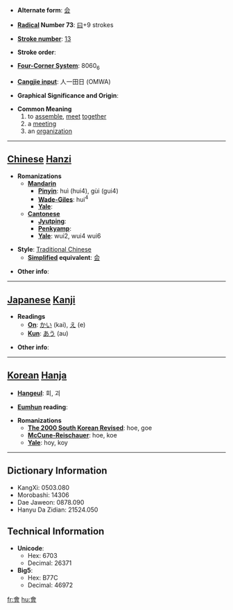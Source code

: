* '''Alternate form''': [[会]]

* '''[[Wiktionary:Chinese radical index| Radical]] Number 73''': [[Wiktionary:Chinese radical index 曰|曰]]+9 strokes

* '''[[Wiktionary:Chinese total strokes index|Stroke number]]''': [[Wiktionary:Chinese total strokes index 13|13]]

* '''Stroke order''': 

* '''[[Wiktionary:Chinese four corner index|Four-Corner System]]''': 8060<sub>6</sub>

* '''[[Wiktionary:Chinese Cangjie index|Cangjie input]]''': 人一田日 (OMWA)

* '''Graphical Significance and Origin''': 

* '''Common Meaning'''
*#to [[assemble]], [[meet]] [[together]]
*# a [[meeting]]
*# an [[organization]]


----

== [[Chinese]] [[Hanzi]] ==

* '''Romanizations'''
** '''[[Mandarin]]'''
*** '''[[Pinyin]]''': huì (hui4), gùi (gui4)
*** '''[[Wade-Giles]]''': hui<sup>4</sup>
*** '''[[Yale]]''': 
** '''[[Cantonese]]'''
*** '''[[Jyutping]]''':
*** '''[[Penkyamp]]''': 
*** '''[[Yale]]''': wui2, wui4 wui6

* '''Style''': [[Traditional Chinese]] 
** '''[[Simplified Chinese|Simplified]] equivalent''': [[会]]

* '''Other info''': 

----

== [[Japanese]] [[Kanji]] ==

* '''Readings'''
** '''[[On]]''': [[かい]] (kai), [[え]] (e)
** '''[[Kun]]''': [[あう]] (au)

* '''Other info''':  

----

== [[Korean]] [[Hanja]] ==

* '''[[Hangeul]]''': 회, 괴

* '''[[Eumhun]] reading''': 

* '''Romanizations'''
** '''[[The 2000 South Korean Revised Romanization|The 2000 South Korean Revised]]''': hoe, goe
** '''[[McCune-Reischauer]]''': hoe, koe
** '''[[Yale]]''': hoy, koy

----

== Dictionary Information ==

* KangXi: 0503.080
* Morobashi: 14306
* Dae Jaweon: 0878.090
* Hanyu Da Zidian: 21524.050

== Technical Information ==

* '''Unicode''':
** Hex: 6703
** Decimal: 26371
* '''Big5''':
** Hex: B77C
** Decimal: 46972

[[fr:會]]
[[hu:會]]